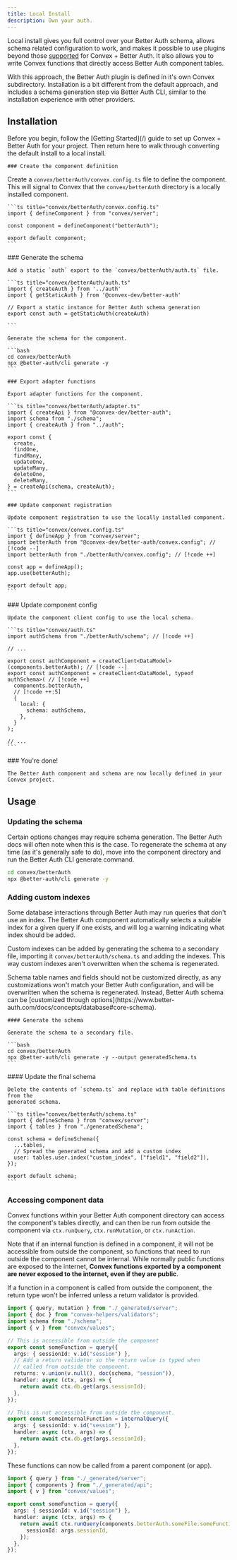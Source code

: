 ```yaml
---
title: Local Install
description: Own your auth.
---
```


Local install gives you full control over your Better Auth schema, allows schema
related configuration to work, and makes it possible to use plugins beyond those
[supported](/supported-plugins) for Convex + Better Auth. It also allows you to
write Convex functions that directly access Better Auth component tables.

With this approach, the Better Auth plugin is defined in it's own Convex
subdirectory. Installation is a bit different from the default approach, and
includes a schema generation step via Better Auth CLI, similar to the
installation experience with other providers.

## Installation

<Callout>
  Before you begin, follow the [Getting Started](/) guide to set up Convex +
  Better Auth for your project. Then return here to walk through converting the
  default install to a local install.
</Callout>

<div className="fd-steps">
  <div className="fd-step">

    ### Create the component definition

Create a `convex/betterAuth/convex.config.ts` file to define the component. This
will signal to Convex that the `convex/betterAuth` directory is a locally
installed component.

    ```ts title="convex/betterAuth/convex.config.ts"
    import { defineComponent } from "convex/server";

    const component = defineComponent("betterAuth");

    export default component;
    ```

  </div>

  <div className="fd-step">
    ### Generate the schema

    Add a static `auth` export to the `convex/betterAuth/auth.ts` file.

    ```ts title="convex/betterAuth/auth.ts"
    import { createAuth } from '../auth'
    import { getStaticAuth } from '@convex-dev/better-auth'

    // Export a static instance for Better Auth schema generation
    export const auth = getStaticAuth(createAuth)

    ```

    Generate the schema for the component.

    ```bash
    cd convex/betterAuth
    npx @better-auth/cli generate -y
    ```

  </div>

  <div className="fd-step">

    ### Export adapter functions

    Export adapter functions for the component.

    ```ts title="convex/betterAuth/adapter.ts"
    import { createApi } from "@convex-dev/better-auth";
    import schema from "./schema";
    import { createAuth } from "../auth";

    export const {
      create,
      findOne,
      findMany,
      updateOne,
      updateMany,
      deleteOne,
      deleteMany,
    } = createApi(schema, createAuth);
    ```

  </div>

  <div className="fd-step">

    ### Update component registration

    Update component registration to use the locally installed component.

    ```ts title="convex/convex.config.ts"
    import { defineApp } from "convex/server";
    import betterAuth from "@convex-dev/better-auth/convex.config"; // [!code --]
    import betterAuth from "./betterAuth/convex.config"; // [!code ++]

    const app = defineApp();
    app.use(betterAuth);

    export default app;
    ```

  </div>

  <div className="fd-step">
    ### Update component config

    Update the component client config to use the local schema.

    ```ts title="convex/auth.ts"
    import authSchema from "./betterAuth/schema"; // [!code ++]

    // ...

    export const authComponent = createClient<DataModel>(components.betterAuth); // [!code --]
    export const authComponent = createClient<DataModel, typeof authSchema>( // [!code ++]
      components.betterAuth,
      // [!code ++:5]
      {
        local: {
          schema: authSchema,
        },
      }
    );

    // ...
    ```

  </div>

  <div className="fd-step">
    ### You're done!

    The Better Auth component and schema are now locally defined in your Convex project.

  </div>

</div>

## Usage

### Updating the schema

Certain options changes may require schema generation. The Better Auth docs will
often note when this is the case. To regenerate the schema at any time (as it's
generally safe to do), move into the component directory and run the Better Auth
CLI generate command.

```bash
cd convex/betterAuth
npx @better-auth/cli generate -y
```

### Adding custom indexes

Some database interactions through Better Auth may run queries that don't use an
index. The Better Auth component automatically selects a suitable index for a
given query if one exists, and will log a warning indicating what index should
be added.

Custom indexes can be added by generating the schema to a secondary file,
importing it `convex/betterAuth/schema.ts` and adding the indexes. This way
custom indexes aren't overwritten when the schema is regenerated.

<Callout>
  Schema table names and fields should not be customized directly, as any
  customizations won't match your Better Auth configuration, and will be
  overwritten when the schema is regenerated. Instead, Better Auth schema can be
  [customized through
  options](https://www.better-auth.com/docs/concepts/database#core-schema).
</Callout>

<div className="fd-steps">
  <div className="fd-step">

    #### Generate the schema

    Generate the schema to a secondary file.

    ```bash
    cd convex/betterAuth
    npx @better-auth/cli generate -y --output generatedSchema.ts
    ```

  </div>

  <div className="fd-step">
    #### Update the final schema

    Delete the contents of `schema.ts` and replace with table definitions from the
    generated schema.

    ```ts title="convex/betterAuth/schema.ts"
    import { defineSchema } from "convex/server";
    import { tables } from "./generatedSchema";

    const schema = defineSchema({
      ...tables,
      // Spread the generated schema and add a custom index
      user: tables.user.index("custom_index", ["field1", "field2"]),
    });

    export default schema;
    ```

  </div>
</div>

### Accessing component data

Convex functions within your Better Auth component directory can access the
component's tables directly, and can then be run from outside the component via
`ctx.runQuery`, `ctx.runMutation`, or `ctx.runAction`.

Note that if an internal function is defined in a component, it will not be
accessible from outside the component, so functions that need to run outside the
component cannot be internal. While normally public functions are exposed to the
internet, **Convex functions exported by a component are never exposed to the
internet, even if they are public**.

<Callout title="Return validators">
  If a function in a component is called from outside the component, the return
  type won't be inferred unless a return validator is provided.
</Callout>

```ts title="convex/betterAuth/someFile.ts"
import { query, mutation } from "./_generated/server";
import { doc } from "convex-helpers/validators";
import schema from "./schema";
import { v } from "convex/values";

// This is accessible from outside the component
export const someFunction = query({
  args: { sessionId: v.id("session") },
  // Add a return validator so the return value is typed when
  // called from outside the component.
  returns: v.union(v.null(), doc(schema, "session")),
  handler: async (ctx, args) => {
    return await ctx.db.get(args.sessionId);
  },
});

// This is not accessible from outside the component.
export const someInternalFunction = internalQuery({
  args: { sessionId: v.id("session") },
  handler: async (ctx, args) => {
    return await ctx.db.get(args.sessionId);
  },
});
```

These functions can now be called from a parent component (or app).

```ts title="convex/someFile.ts"
import { query } from "./_generated/server";
import { components } from "./_generated/api";
import { v } from "convex/values";

export const someFunction = query({
  args: { sessionId: v.id("session") },
  handler: async (ctx, args) => {
    return await ctx.runQuery(components.betterAuth.someFile.someFunction, {
      sessionId: args.sessionId,
    });
  },
});
```
